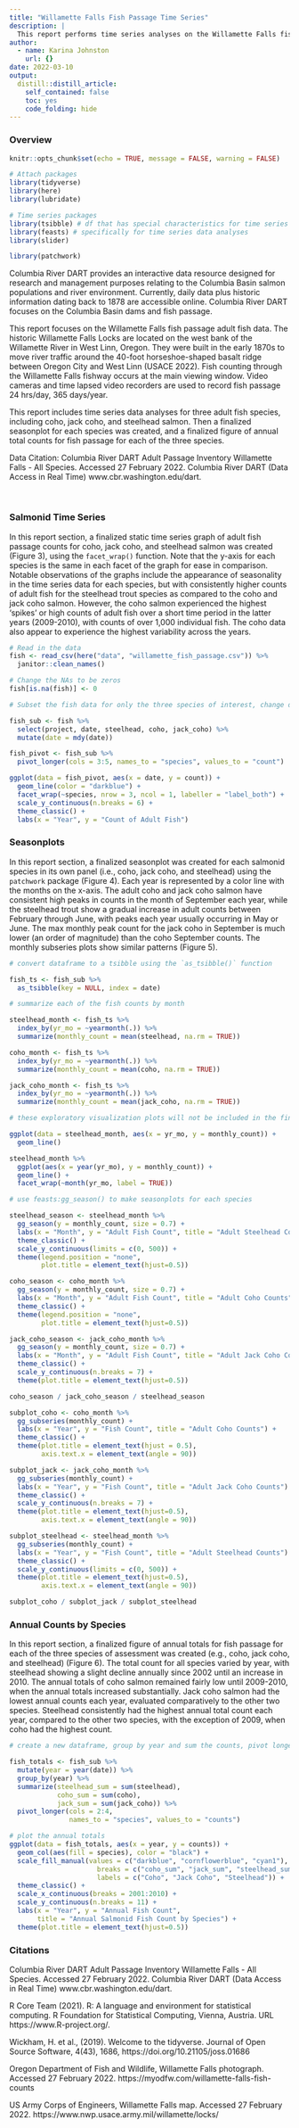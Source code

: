 ```yaml
---
title: "Willamette Falls Fish Passage Time Series"
description: |
  This report performs time series analyses on the Willamette Falls fish passage adult salmonid fish data.
author:
  - name: Karina Johnston
    url: {}
date: 2022-03-10
output:
  distill::distill_article:
    self_contained: false
    toc: yes
    code_folding: hide
---
```



### Overview

```r
knitr::opts_chunk$set(echo = TRUE, message = FALSE, warning = FALSE)

# Attach packages
library(tidyverse)
library(here)
library(lubridate)

# Time series packages
library(tsibble) # df that has special characteristics for time series
library(feasts) # specifically for time series data analyses
library(slider)

library(patchwork)

```

Columbia River DART provides an interactive data resource designed for research and management purposes relating to the Columbia Basin salmon populations and river environment. Currently, daily data plus historic information dating back to 1878 are accessible online. Columbia River DART focuses on the Columbia Basin dams and fish passage. 

This report focuses on the Willamette Falls fish passage adult fish data. The historic Willamette Falls Locks are located on the west bank of the Willamette River in West Linn, Oregon. They were built in the early 1870s to move river traffic around the 40-foot horseshoe-shaped basalt ridge between Oregon City and West Linn (USACE 2022). Fish counting through the Willamette Falls fishway occurs at the main viewing window. Video cameras and time lapsed video recorders are used to record fish passage 24 hrs/day, 365 days/year.

This report includes time series data analyses for three adult fish species, including coho, jack coho, and steelhead salmon. Then a finalized seasonplot for each species was created, and a finalized figure of annual total counts for fish passage for each of the three species. 

Data Citation: Columbia River DART Adult Passage Inventory Willamette Falls - All Species. Accessed 27 February 2022. Columbia River DART (Data Access in Real Time) www.cbr.washington.edu/dart.

<p>&nbsp;</p>


### Salmonid Time Series

In this report section, a finalized static time series graph of adult fish passage counts for coho, jack coho, and steelhead salmon was created (Figure 3), using the `facet_wrap()` function. Note that the y-axis for each species is the same in each facet of the graph for ease in comparison. Notable observations of the graphs include the appearance of seasonality in the time series data for each species, but with consistently higher counts of adult fish for the steelhead trout species as compared to the coho and jack coho salmon. However, the coho salmon experienced the highest 'spikes' or high counts of adult fish over a short time period in the latter years (2009-2010), with counts of over 1,000 individual fish. The coho data also appear to experience the highest variability across the years.


```r
# Read in the data
fish <- read_csv(here("data", "willamette_fish_passage.csv")) %>% 
  janitor::clean_names()

# Change the NAs to be zeros
fish[is.na(fish)] <- 0

```


```r
# Subset the fish data for only the three species of interest, change date format

fish_sub <- fish %>% 
  select(project, date, steelhead, coho, jack_coho) %>% 
  mutate(date = mdy(date))

fish_pivot <- fish_sub %>% 
  pivot_longer(cols = 3:5, names_to = "species", values_to = "count")

```


```r


ggplot(data = fish_pivot, aes(x = date, y = count)) +
  geom_line(color = "darkblue") +
  facet_wrap(~species, nrow = 3, ncol = 1, labeller = "label_both") +
  scale_y_continuous(n.breaks = 6) +
  theme_classic() +
  labs(x = "Year", y = "Count of Adult Fish")

```


### Seasonplots

In this report section, a finalized seasonplot was created for each salmonid species in its own panel (i.e., coho, jack coho, and steelhead) using the `patchwork` package (Figure 4). Each year is represented by a color line with the months on the x-axis. The adult coho and jack coho salmon have consistent high peaks in counts in the month of September each year, while the steelhead trout show a gradual increase in adult counts between February through June, with peaks each year usually occurring in May or June. The max monthly peak count for the jack coho in September is much lower (an order of magnitude) than the coho September counts. The monthly subseries plots show similar patterns (Figure 5).


```r
# convert dataframe to a tsibble using the `as_tsibble()` function

fish_ts <- fish_sub %>% 
  as_tsibble(key = NULL, index = date)

# summarize each of the fish counts by month

steelhead_month <- fish_ts %>% 
  index_by(yr_mo = ~yearmonth(.)) %>% 
  summarize(monthly_count = mean(steelhead, na.rm = TRUE))

coho_month <- fish_ts %>% 
  index_by(yr_mo = ~yearmonth(.)) %>% 
  summarize(monthly_count = mean(coho, na.rm = TRUE))

jack_coho_month <- fish_ts %>% 
  index_by(yr_mo = ~yearmonth(.)) %>% 
  summarize(monthly_count = mean(jack_coho, na.rm = TRUE))

```


```r

# these exploratory visualization plots will not be included in the final display

ggplot(data = steelhead_month, aes(x = yr_mo, y = monthly_count)) +
  geom_line()

steelhead_month %>% 
  ggplot(aes(x = year(yr_mo), y = monthly_count)) +
  geom_line() +
  facet_wrap(~month(yr_mo, label = TRUE)) 

```


```r

# use feasts:gg_season() to make seasonplots for each species

steelhead_season <- steelhead_month %>% 
  gg_season(y = monthly_count, size = 0.7) +
  labs(x = "Month", y = "Adult Fish Count", title = "Adult Steelhead Counts") +
  theme_classic() +
  scale_y_continuous(limits = c(0, 500)) +
  theme(legend.position = "none",
        plot.title = element_text(hjust=0.5)) 

coho_season <- coho_month %>% 
  gg_season(y = monthly_count, size = 0.7) +
  labs(x = "Month", y = "Adult Fish Count", title = "Adult Coho Counts") +
  theme_classic() +
  theme(legend.position = "none",
        plot.title = element_text(hjust=0.5))

jack_coho_season <- jack_coho_month %>% 
  gg_season(y = monthly_count, size = 0.7) +
  labs(x = "Month", y = "Adult Fish Count", title = "Adult Jack Coho Counts") +
  theme_classic() +
  scale_y_continuous(n.breaks = 7) +
  theme(plot.title = element_text(hjust=0.5)) 

coho_season / jack_coho_season / steelhead_season

```


```r

subplot_coho <- coho_month %>% 
  gg_subseries(monthly_count) +
  labs(x = "Year", y = "Fish Count", title = "Adult Coho Counts") +
  theme_classic() +
  theme(plot.title = element_text(hjust = 0.5),
        axis.text.x = element_text(angle = 90))

subplot_jack <- jack_coho_month %>% 
  gg_subseries(monthly_count) +
  labs(x = "Year", y = "Fish Count", title = "Adult Jack Coho Counts") +
  theme_classic() +
  scale_y_continuous(n.breaks = 7) +
  theme(plot.title = element_text(hjust=0.5),
        axis.text.x = element_text(angle = 90))

subplot_steelhead <- steelhead_month %>% 
  gg_subseries(monthly_count) +
  labs(x = "Year", y = "Fish Count", title = "Adult Steelhead Counts") +
  theme_classic() +
  scale_y_continuous(limits = c(0, 500)) +
  theme(plot.title = element_text(hjust=0.5),
        axis.text.x = element_text(angle = 90))

subplot_coho / subplot_jack / subplot_steelhead

```


### Annual Counts by Species

In this report section, a finalized figure of annual totals for fish passage for each of the three species of assessment was created (e.g., coho, jack coho, and steelhead) (Figure 6). The total count for all species varied by year, with steelhead showing a slight decline annually since 2002 until an increase in 2010. The annual totals of coho salmon remained fairly low until 2009-2010, when the annual totals increased substantially. Jack coho salmon had the lowest annual counts each year, evaluated comparatively to the other two species. Steelhead consistently had the highest annual total count each year, compared to the other two species, with the exception of 2009, when coho had the highest count. 


```r

# create a new dataframe, group by year and sum the counts, pivot longer to make the dataframe tidy

fish_totals <- fish_sub %>% 
  mutate(year = year(date)) %>% 
  group_by(year) %>% 
  summarize(steelhead_sum = sum(steelhead),
            coho_sum = sum(coho),
            jack_sum = sum(jack_coho)) %>% 
  pivot_longer(cols = 2:4,
               names_to = "species", values_to = "counts")

# plot the annual totals
ggplot(data = fish_totals, aes(x = year, y = counts)) +
  geom_col(aes(fill = species), color = "black") +
  scale_fill_manual(values = c("darkblue", "cornflowerblue", "cyan1"),
                      breaks = c("coho_sum", "jack_sum", "steelhead_sum"),
                      labels = c("Coho", "Jack Coho", "Steelhead")) +
  theme_classic() +
  scale_x_continuous(breaks = 2001:2010) +
  scale_y_continuous(n.breaks = 11) +
  labs(x = "Year", y = "Annual Fish Count",
       title = "Annual Salmonid Fish Count by Species") +
  theme(plot.title = element_text(hjust=0.5))

```


### Citations

Columbia River DART Adult Passage Inventory Willamette Falls - All Species. Accessed 27 February 2022. Columbia River DART (Data Access in Real Time) www.cbr.washington.edu/dart.

R Core Team (2021). R: A language and environment for statistical computing. R Foundation for Statistical Computing, Vienna, Austria. URL https://www.R-project.org/.

Wickham, H. et al., (2019). Welcome to the tidyverse. Journal of Open Source Software, 4(43), 1686, https://doi.org/10.21105/joss.01686

Oregon Department of Fish and Wildlife, Willamette Falls photograph. Accessed 27 February 2022. https://myodfw.com/willamette-falls-fish-counts

US Army Corps of Engineers, Willamette Falls map. Accessed 27 February 2022. https://www.nwp.usace.army.mil/willamette/locks/


